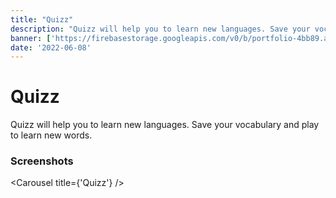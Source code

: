 ```yaml
---
title: "Quizz"
description: "Quizz will help you to learn new languages. Save your vocabulary and play to learn new words."
banner: ['https://firebasestorage.googleapis.com/v0/b/portfolio-4bb89.appspot.com/o/Projects%2Fbanner-quiz.png?alt=media&token=39125038-0ca6-40db-b45e-07e08c4630cc']
date: '2022-06-08'
---
```


# Quizz

Quizz will help you to learn new languages. Save your vocabulary and play to learn new words.

### Screenshots

<Carousel title={'Quizz'} />